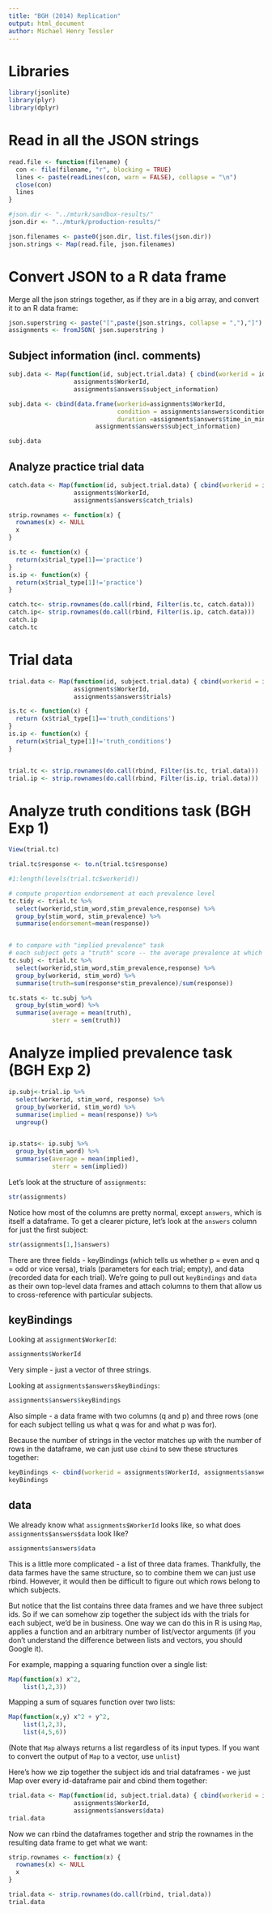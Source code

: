 ```yaml
---
title: "BGH (2014) Replication"
output: html_document
author: Michael Henry Tessler
---
```


# Libraries

```r
library(jsonlite)
library(plyr)
library(dplyr)
```

# Read in all the JSON strings

```r
read.file <- function(filename) {
  con <- file(filename, "r", blocking = TRUE)
  lines <- paste(readLines(con, warn = FALSE), collapse = "\n")
  close(con)
  lines
}

#json.dir <- "../mturk/sandbox-results/"
json.dir <- "../mturk/production-results/"

json.filenames <- paste0(json.dir, list.files(json.dir))
json.strings <- Map(read.file, json.filenames)
```

# Convert JSON to a R data frame

Merge all the json strings together, as if they are in a big array, and convert it to an R data frame:

```r
json.superstring <- paste("[",paste(json.strings, collapse = ","),"]")
assignments <- fromJSON( json.superstring )
```

## Subject information (incl. comments)

```r
subj.data <- Map(function(id, subject.trial.data) { cbind(workerid = id, subject.trial.data) },
                  assignments$WorkerId,
                  assignments$answers$subject_information)

subj.data <- cbind(data.frame(workerid=assignments$WorkerId,
                              condition = assignments$answers$condition,
                              duration =assignments$answers$time_in_minutes), 
                        assignments$answers$subject_information)

subj.data
```



## Analyze practice trial data

```r
catch.data <- Map(function(id, subject.trial.data) { cbind(workerid = id, subject.trial.data) },
                  assignments$WorkerId,
                  assignments$answers$catch_trials)

strip.rownames <- function(x) {
  rownames(x) <- NULL
  x
}

is.tc <- function(x) {
  return(x$trial_type[1]=='practice')
}
is.ip <- function(x) {
  return(x$trial_type[1]!='practice')
}

catch.tc<- strip.rownames(do.call(rbind, Filter(is.tc, catch.data)))
catch.ip<- strip.rownames(do.call(rbind, Filter(is.ip, catch.data)))
catch.ip 
catch.tc
```

# Trial data


```r
trial.data <- Map(function(id, subject.trial.data) { cbind(workerid = id, subject.trial.data) },
                  assignments$WorkerId,
                  assignments$answers$trials)

is.tc <- function(x) {
  return (x$trial_type[1]=='truth_conditions')
}
is.ip <- function(x) {
  return(x$trial_type[1]!='truth_conditions')
}


trial.tc <- strip.rownames(do.call(rbind, Filter(is.tc, trial.data)))
trial.ip <- strip.rownames(do.call(rbind, Filter(is.ip, trial.data)))

```

# Analyze truth conditions task (BGH Exp 1)

```r

View(trial.tc)

trial.tc$response <- to.n(trial.tc$response)

#1:length(levels(trial.tc$workerid))

# compute proportion endorsement at each prevalence level
tc.tidy <- trial.tc %>% 
  select(workerid,stim_word,stim_prevalence,response) %>%
  group_by(stim_word, stim_prevalence) %>%
  summarise(endorsement=mean(response))


# to compare with "implied prevalence" task
# each subject gets a "truth" score -- the average prevalence at which they endorsed each of the sentences
tc.subj <- trial.tc %>% 
  select(workerid,stim_word,stim_prevalence,response) %>%
  group_by(workerid, stim_word) %>%
  summarise(truth=sum(response*stim_prevalence)/sum(response))

tc.stats <- tc.subj %>%
  group_by(stim_word) %>%
  summarise(average = mean(truth),
            sterr = sem(truth))

```

# Analyze implied prevalence task (BGH Exp 2)


```r

ip.subj<-trial.ip %>%
  select(workerid, stim_word, response) %>%
  group_by(workerid, stim_word) %>%
  summarise(implied = mean(response)) %>%
  ungroup()


ip.stats<- ip.subj %>%
  group_by(stim_word) %>%
  summarise(average = mean(implied),
            sterr = sem(implied))

```




























Let's look at the structure of `assignments`:

```r
str(assignments)
```

Notice how most of the columns are pretty normal, except `answers`, which is itself a dataframe. To get a clearer picture, let's look at the `answers` column for just the first subject:

```r
str(assignments[1,]$answers)
```

There are three fields - keyBindings (which tells us whether p = even and q = odd or vice versa), trials (parameters for each trial; empty), and data (recorded data for each trial). We're going to pull out `keyBindings` and `data` as their own top-level data frames and attach columns to them that allow us to cross-reference with particular subjects.

## keyBindings

Looking at `assignment$WorkerId`:

```r
assignments$WorkerId
```

Very simple - just a vector of three strings.

Looking at `assignments$answers$keyBindings`:

```r
assignments$answers$keyBindings
```

Also simple - a data frame with two columns (q and p) and three rows (one for each subject telling us what q was for and what p was for). 

Because the number of strings in the vector matches up with the number of rows in the dataframe, we can just use `cbind` to sew these structures together:

```r
keyBindings <- cbind(workerid = assignments$WorkerId, assignments$answers$keyBindings)
keyBindings
```

## data

We already know what `assignments$WorkerId` looks like, so what does `assignments$answers$data` look like?

```r
assignments$answers$data
```

This is a little more complicated - a list of three data frames. Thankfully, the data farmes have the same structure, so to combine them we can just use rbind. However, it would then be difficult to figure out which rows belong to which subjects.

But notice that the list contains three data frames and we have three subject ids. So if we can somehow zip together the subject ids with the trials for each subject, we'd be in business. One way we can do this in R is using `Map`, applies a function and an arbitrary number of list/vector arguments (if you don't understand the difference between lists and vectors, you should Google it).

For example, mapping a squaring function over a single list:
```r
Map(function(x) x^2,
    list(1,2,3))
```

Mapping a sum of squares function over two lists:
```r
Map(function(x,y) x^2 + y^2,
    list(1,2,3),
    list(4,5,6))
```

(Note that `Map` always returns a list regardless of its input types. If you want to convert the output of `Map` to a vector, use `unlist`)

Here's how we zip together the subject ids and trial dataframes - we just Map over every id-dataframe pair and cbind them together:

```r
trial.data <- Map(function(id, subject.trial.data) { cbind(workerid = id, subject.trial.data) },
                  assignments$WorkerId,
                  assignments$answers$data)
trial.data
```

Now we can rbind the dataframes together and strip the rownames in the resulting data frame to get what we want:

```r
strip.rownames <- function(x) {
  rownames(x) <- NULL
  x
}

trial.data <- strip.rownames(do.call(rbind, trial.data))
trial.data
```

